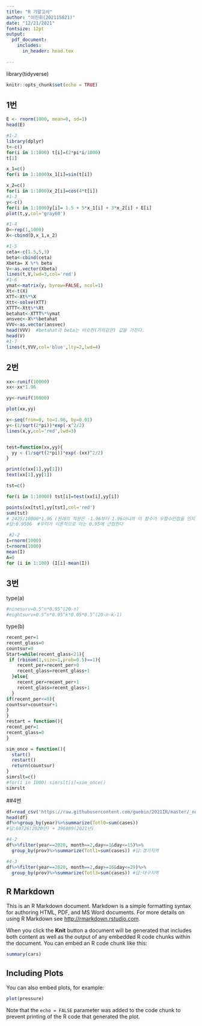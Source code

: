```yaml
---
title: "R 기말고사"
author: "이진휘(202115821)"
date: "12/21/2021"
fontsize: 12pt
output:
  pdf_document:
    includes:
      in_header: head.tex
    
---
```

library(tidyverse)

```r
knitr::opts_chunk$set(echo = TRUE)
```

## 1번
```r
E <- rnorm(1000, mean=0, sd=1)
head(E)

#1-2
library(dplyr)
t<-c()
for(i in 1:1000) t[i]=(2*pi*i/1000)
t[1]

x_1=c()
for(i in 1:1000)x_1[i]=sin(t[i])

x_2=c()
for(i in 1:1000)x_2[i]=cos(4*t[i])
#1-3
y<-c()
for(i in 1:1000)y[i]= 1.5 + 5*x_1[i] + 3*x_2[i] + E[i]
plot(t,y,col='gray60')

#1-4
D<-rep(1,1000)
X<-cbind(D,x_1,x_2)

#1-5
ceta<-c(1.5,5,3)
beta<-cbind(ceta)
Xbeta= X %*% beta
V<-as.vector(Xbeta)
lines(t,V,lwd=3,col='red')
#1-6
ymat<-matrix(y, byrow=FALSE, ncol=1)
Xt<-t(X)
XTT<-Xt%*%X
Xtt<-solve(XTT)
XTTT<-Xtt%*%Xt
betahat<-XTTT%*%ymat
ansvec<-X%*%betahat
VVV<-as.vector(ansvec)
head(VVV)  #betahat과 beta는 비슷한(거의같은) 값을 가진다.
head(V)
#1-7
lines(t,VVV,col='blue',lty=2,lwd=4)
```

## 2번
```r
xx<-runif(10000)
xx<-xx*1.96

yy<-runif(10000)

plot(xx,yy)

x<-seq(from=0, to=1.96, by=0.01)
y<-(1/sqrt(2*pi))*exp(-x^2/2)
lines(x,y,col='red',lwd=3)


test=function(xx,yy){
  yy < (1/sqrt(2*pi))*exp(-(xx)^2/2)
}

print(c(xx[1],yy[1]))
text(xx[1],yy[1])

tst=c()

for(i in 1:10000) tst[i]=test(xx[i],yy[i])

points(xx[tst],yy[tst],col='red')
sum(tst)
# 2425/10000*1.96 (원래의 적분은 -1.96부터 1.96이니까 이 함수가 우함수인점을 인지하여 *2를해야한다.)
#답:0.9506  #우리가 이론적으로 아는 0.95에 근접한다
```

```R
 #2-2
I=rnorm(1000)
t=rnorm(1000)
mean(I)
A=0
for (i in 1:100) (I[i]-mean(I)) 

```
## 3번
type(a)
```r
#ninesurv=0.5^n*0.95^(20-n)
#eightsurv=0.5^n*0.95^k*0.05*0.5^(20-n-k-1)

```
type(b)
```r
recent_per=1
recent_glass=0
countsur=0
Start=while(recent_glass<21){
 if (rbinom(1,size=1,prob=0.5)==1){
    recent_per=recent_per+0
    recent_glass=recent_glass+1
  }else{
    recent_per=recent_per+1
    recent_glass=recent_glass+1
  }
if(recent_per<=8){
countsur=countsur+1
}
}
restart = function(){
recent_per=1
recent_glass=0
}

sim_once = function(){
  start()
  restart()
  return(countsur)
}
simrslt=c()
#for(i in 1000) simrslt[i]=sim_once() 
simrslt
```             

##4번
```r
df=read_csv('https://raw.githubusercontent.com/guebin/2021IR/master/_notebooks/covid19.csv')
head(df)
df%>%group_by(year)%>%summarize(Totl0=sum(cases))
#답:60726(2020년) + 396889(2021년) 

#4-2
df%>%filter(year==2020, month==2,day>=1&day<=15)%>%
  group_by(prov)%>%summarize(Totl1=sum(cases)) #답:경기지역

#4-3
df%>%filter(year==2020, month==2,day>=16&day<=29)%>%
  group_by(prov)%>%summarize(Totl3=sum(cases)) #답:대구지역
```





## R Markdown

This is an R Markdown document. Markdown is a simple formatting syntax for authoring HTML, PDF, and MS Word documents. For more details on using R Markdown see <http://rmarkdown.rstudio.com>.

When you click the **Knit** button a document will be generated that includes both content as well as the output of any embedded R code chunks within the document. You can embed an R code chunk like this:

```r
summary(cars)
```

## Including Plots

You can also embed plots, for example:

```r
plot(pressure)
```

Note that the `echo = FALSE` parameter was added to the code chunk to prevent printing of the R code that generated the plot.


